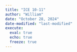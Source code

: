 ```yaml
---
title: "ICE 10-11"
author: "William"
date: "October 28, 2024"
date-modified: "last-modified"
execute: 
  eval: true
  echo: true
  freeze: true
---
```

